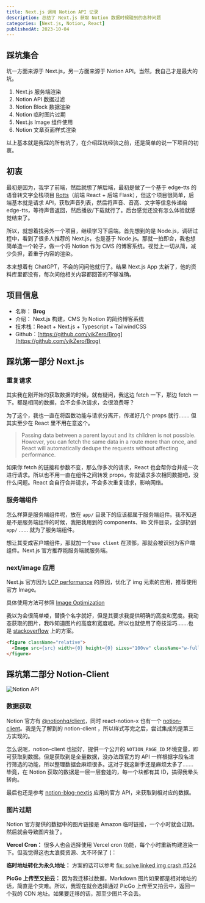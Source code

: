 ```yaml
---
title: Next.js 调用 Notion API 记录
description: 总结了 Next.js 获取 Notion 数据时候碰到的各种问题
categories: [Next.js, Notion, React]
publishedAt: 2023-10-04
---
```


## 踩坑集合

坑一方面来源于 Next.js，另一方面来源于 Notion API。当然，我自己才是最大的坑。

1. Next.js 服务端渲染
2. Notion API 数据过滤
3. Notion Block 数据渲染
4. Notion 临时图片过期
5. Next.js Image 组件使用
6. Notion 文章页面样式渲染

以上基本就是我踩的所有坑了，在介绍踩坑经验之前，还是简单的说一下项目的初衷。

## 初衷

最初是因为，我学了前端，然后就想了解后端，最初是做了一个基于 edge-tts 的语音转文字全栈项目 [Rotts](https://rotts.yikzero.com/)（前端 React + 后端 Flask），但这个项目很简单，后端基本就是请求 API，获取声音列表，然后将声音、音高、文字等信息传递给 edge-tts，等待声音返回，然后播放/下载就行了。后台感觉还没有怎么体验就感觉结束了。

所以，就想着找另外一个项目，继续学习下后端。首先想到的是 Node.js，调研过程中，看到了很多人推荐的 Next.js，也是基于 Node.js。那就一拍即合，我也想简单造一个轮子，做一个将 Notion 作为 CMS 的博客系统。视觉上一切从简，减少负担，着重于内容的渲染。

本来想着有 ChatGPT，不会的问问他就行了。结果 Next.js App 太新了，他的资料库里都没有，每次问他相关内容都回答的不够准确。

## 项目信息

- 名称： **Brog**
- 介绍： Next.js 构建，CMS 为 Notion 的简约博客系统
- 技术栈：React + Next.js + Typescript + TailwindCSS
- Github：[https://github.com/yikZero/Brog](https://github.com/yikZero/Brog)

## 踩坑第一部分 Next.js

### 重复请求

其实我在刚开始的获取数据的时候，就有疑问，我这边 fetch 一下，那边 fetch 一下。都是相同的数据，会不会多次请求，会很浪费呀？

为了这个，我也一直在将函数功能与请求分离开，传递好几个 props 就行……. 但其实至少在 React 里不用在意这个。

> Passing data between a parent layout and its children is not possible. However, you can fetch the same data in a route more than once, and React will automatically dedupe the requests without affecting performance.
> 

如果你 fetch 的链接和参数不变，那么你多次的请求，React 也会帮你合并成一次进行请求。所以也不用一直在组件之间转发 props，你就请求多次相同数据吧，没什么问题。React 会自行合并请求，不会多次重复请求，影响网络。

### 服务端组件

怎么样算是服务端组件呢，放在 `app/` 目录下的应该都属于服务端组件。我不知道是不是服务端组件的时候，我把我用到的 components、lib 文件目录，全部扔到 `app/` …… 就为了服务端组件。

想让其变成客户端组件，那就加一个`use client` 在顶部，那就会被识别为客户端组件。Next.js 官方推荐能服务端就服务端。

### next/image 应用

Next.js 官方因为 [LCP performance](https://almanac.httparchive.org/en/2022/performance#lcp-image-optimization) 的原因，优化了 img 元素的应用，推荐使用官方 Image。

具体使用方法可参照 [Image Optimization](https://nextjs.org/docs/app/building-your-application/optimizing/images)

我以为会很简单喽，替换个名字就好，但是其要求我提供明确的高度和宽度。我动态获取的图片，我咋知道图片的高度和宽度呢。所以也就使用了奇技淫巧…….也是 [stackoverflow](https://stackoverflow.com/questions/65169431/how-to-set-the-next-image-component-to-100-height) 上的方案。

```html
<figure className="relative">
  <Image src={src} width={0} height={0} sizes="100vw" className="w-full h-auto"/>
</figure>
```

## 踩坑第二部分 Notion-Client

![Notion API](https://cdn.yikzero.com/markdown/images/202311050659712.png)

### 数据获取

Notion 官方有 [@notionhq/client](https://www.npmjs.com/package/@notionhq/client)，同时 react-notion-x 也有一个 [notion-client](https://www.npmjs.com/package/notion-client)。我是先了解到的 notion-client ，所以样式写完之后，尝试集成的是第三方实现的。

怎么说呢，notion-client 也挺好，提供一个公开的 `NOTION_PAGE_ID` 环境变量，即可获取到数据。但是获取到是全量数据，没办法跟官方的 API 一样根据字段名进行筛选的功能，所以整理数据会麻烦很多。这对于我这新手还是麻烦太多了…….毕竟，在 Notion 获取的数据是一层一层套娃的，每一个块都有其 ID，搞得我晕头转向。

最后也还是参考  [notion-blog-nextjs](https://github.com/samuelkraft/notion-blog-nextjs) 应用的官方 API，来获取到相对应的数据。

### 图片过期

Notion 官方提供的数据中的图片链接是 Amazon 临时链接，一个小时就会过期。然后就会导致图片挂了。

**Vercel Cron：** 很多人也会选择使用 Vercel cron 功能，每个小时重新构建渲染一下。但我觉得这也太浪费资源、太不环保了 (：

**临时地址转化为永久地址：** 方案的话可以参考 [fix: solve linked img crash #524](https://github.com/tangly1024/NotionNext/pull/524/files)

**PicGo 上传至又拍云：** 因为我迁移过数据，Markdown 图片如果都是相对地址的话，简直是个灾难。所以，我现在就会选择通过 PicGo 上传至又拍云中，返回一个我的 CDN 地址。如果要迁移的话，那至少图片不会丢。